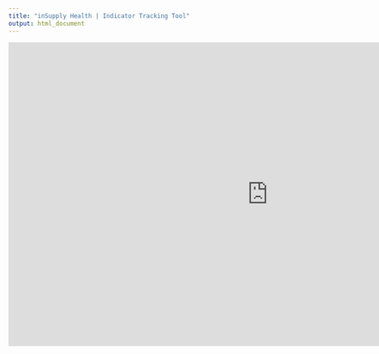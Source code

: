 ```yaml
---
title: "inSupply Health | Indicator Tracking Tool"
output: html_document
---
```


<style type="text/css">
.title {
  display: none;
}

#getting-started img {
  margin-right: 10px;
}

</style>

<div class="row" style="padding-top: 0px;">

<iframe width="1024" height="600" src="https://app.powerbi.com/view?r=eyJrIjoiZDhhOGI4NWQtNmI4YS00NTQxLTk3Y2UtNWEyZmQ4ZmU2NjlhIiwidCI6IjQ4M2Q3NmI3LWVlMzQtNDJjMC05ZDY5LWQ1NzI2NjNhZTc1ZSJ9&pageName=ReportSection0b22ce20ee056811e32a" frameborder="0" allowFullScreen="true"></iframe>




</div>

